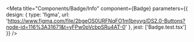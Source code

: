 
<Meta
  title="Components/Badge/Info"
  component={Badge}
  parameters={{
    design: {
      type: 'figma',
      url: 'https://www.figma.com/file/2bgeOS0URFNqFO1m1bnyvg/DS2.0-Buttons?node-id=116%3A31671&t=yFPw0pVcbpSRu4AT-0'
    },
    jest: ['Badge.test.tsx']
  }}
/>

<Story of={DecoratorDefault} />

<Unstyled>
  <Stories />
</Unstyled>
